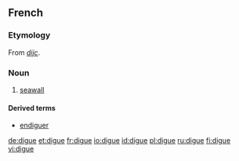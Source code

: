 ==French==

===Etymology===
From {{etyl|dum}} ''[[dijc]]''.

===Noun===
{{fr-noun|f}}

# [[seawall]]

====Derived terms====
*[[endiguer]]

[[de:digue]]
[[et:digue]]
[[fr:digue]]
[[io:digue]]
[[id:digue]]
[[pl:digue]]
[[ru:digue]]
[[fi:digue]]
[[vi:digue]]